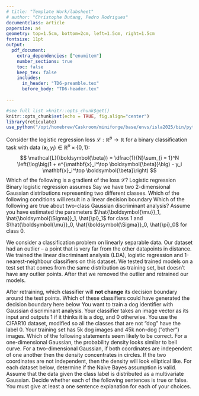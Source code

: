 ```yaml
---
# title: "Template Work/labsheet"
# author: "Christophe Dutang, Pedro Rodrigues"
documentclass: article
papersize: a4
geometry: top=1.5cm, bottom=2cm, left=1.5cm, right=1.5cm
fontsize: 11pt
output: 
  pdf_document:
    extra_dependencies: ["enumitem"]
    number_sections: true
    toc: false
    keep_tex: false
    includes:
      in_header: "TD6-preamble.tex"
      before_body: "TD6-header.tex"
      
---
```


<!-- see help at https://bookdown.org/yihui/rmarkdown-cookbook/latex-output.html -->

```r
#see full list >knitr::opts_chunk$get()
knitr::opts_chunk$set(echo = TRUE, fig.align="center")
library(reticulate)
use_python("/opt/homebrew/Caskroom/miniforge/base/envs/isla2025/bin/python", required = T)
```

\section*{$\blacktriangleright$~Exercise 1: Logistic regression (credits to EPFL CS-433)}
Consider the logistic regression loss $\mathcal{L}: \mathbb{R}^p \to \mathbb{R}$ for a binary classification task with data $(\mathbf{x}_i, y_i) \in \mathbb{R}^p \times \{0, 1\}$:
$$
\mathcal{L}(\boldsymbol{\beta}) = \dfrac{1}{N}\sum_{i = 1}^N \left(\log\big(1 + e^{\mathbf{x}_i^\top \boldsymbol{\beta}}\big) - y_i \mathbf{x}_i^\top \boldsymbol{\beta}\right)
$$
Which of the following is a gradient of the loss $\mathcal{L}$?
\begin{itemize}
 \renewcommand{\labelitemi}{\scriptsize$\square$}
\item[(A)] $\nabla \mathcal{L}(\boldsymbol{\beta}) = \dfrac{1}{N}\displaystyle\sum_{i = 1}^N \left(\mathbf{x}_i \dfrac{e^{\mathbf{x}_i^\top \boldsymbol{\beta}}}{1 + e^{\mathbf{x}_i^\top \boldsymbol{\beta}}} - y_i \mathbf{x}_i^\top \boldsymbol{\beta}\right)$
\item[(B)] $\nabla \mathcal{L}(\boldsymbol{\beta}) = \dfrac{1}{N}\displaystyle\sum_{i = 1}^N \mathbf{x}_i\left(y_i - \dfrac{e^{\mathbf{x}_i^\top \boldsymbol{\beta}}}{1 + e^{\mathbf{x}_i^\top \boldsymbol{\beta}}}\right)$
\item[(C)] $\nabla \mathcal{L}(\boldsymbol{\beta}) = \dfrac{1}{N}\displaystyle\sum_{i = 1}^N \mathbf{x}_i\left(\dfrac{1}{1 + e^{\mathbf{x}_i^\top \boldsymbol{\beta}}} - y_i\right)$
\item[(D)] None of the above.
\end{itemize}

\section*{$\blacktriangleright$~Exercise 2: Logistic regression (credits to Berkeley CS-189)}
Logistic regression
\begin{itemize}
\item[(A)] Assumes that the distribution of the data is Gaussian
\item[(B)] Has a closed-form solution
\item[(C)] Minimizes a convex cost function
\item[(D)] None of the above
\end{itemize}

\section*{$\blacktriangleright$~Exercise 3 (credits to EPFL CS-433)}
Binary logistic regression assumes
\begin{itemize}
\item[(A)] Linear relationship between the input variables.
\item[(B)] Linear relationship between the observations.
\item[(C)] Linear relationship between the input variables and the inverse sigmoid of the probability of the event that the outcome $Y = 1$.
\item[(D)] Linear relationship between the input variables and the probability of the event that the outcome $Y=1$.
\end{itemize}

\section*{$\blacktriangleright$~Exercise 4: Two gaussians (credits to Berkeley CS-189)}
Say we have two 2-dimensional Gaussian distributions representing two different classes. Which of the following conditions will result in a linear decision boundary
\begin{itemize}
\item[(A)] Same mean for both classes.
\item[(B)] Different covariance matrix for each class.
\item[(C)] Same covariance matrix for both classes.
\item[(D)] None of the above.
\end{itemize}

\section*{$\blacktriangleright$~Exercise 5: Gaussian discriminant analysis (credits to Berkeley CS-189)}
Which of the following are true about two-class Gaussian discriminant analysis? Assume you have estimated the parameters $\hat{\boldsymbol{\mu}}_1, \hat{\boldsymbol{\Sigma}}_1, \hat{\pi}_1$ for class 1 and $\hat{\boldsymbol{\mu}}_0, \hat{\boldsymbol{\Sigma}}_0, \hat{\pi}_0$ for class 0.
\begin{itemize}
\item[(A)] If $\hat{\boldsymbol{\mu}}_1 = \hat{\boldsymbol{\mu}}_0$ and $\hat{\pi}_1 = \hat{\pi}_0$, then the LDA and QDA classifiers are identical.
\item[(B)] If $\hat{\boldsymbol{\Sigma}}_1 = \boldsymbol{I}$ and $\hat{\boldsymbol{\Sigma}}_0 = 5\boldsymbol{I}$, then the LDA and QDA classifiers are identical.
\item[(C)] If $\hat{\boldsymbol{\Sigma}}_1 = \hat{\boldsymbol{\Sigma}}_0$, $\hat{\pi}_0 = 1/6$ and $\hat{\pi}_1 = 5/6$, then the LDA and QDA classifiers are identical.
\item[(D)] None of the above.
\end{itemize}

\section*{$\blacktriangleright$~Exercise 6 (credits to EPFL CS-433)}
We consider a classification problem on linearly separable data. Our dataset had an outlier -- a point that is very far from the other datapoints in distance. We trained the linear discriminant analysis (LDA), logistic regression and 1-nearest-neighbour classifiers on this dataset. We tested trained models on a test set that comes from the same distribution as training set, but doesn’t have any outlier points. After that we removed the outlier and retrained our models.

After retraining, which classifier will **not change** its decision boundary around the test points.
\begin{itemize}
 \renewcommand{\labelitemi}{\scriptsize$\square$}
\item[(A)] Logistic regression.
\item[(B)] 1-nearest-neighbors classifier.
\item[(C)] LDA.
\item[(D)] None of them.
\end{itemize}

\section*{$\blacktriangleright$~Exercise 7: Classifier boundary (credits to EPFL CS-189)}
Which of these classifiers could have generated the decision boundary here below
\begin{figure}[h]
\centering
\includegraphics[width=0.45\columnwidth]{figure_ex7.pdf}
\end{figure}
\begin{itemize}
\item[(A)] Logistic regression
\item[(B)] 1-NN
\item[(C)] Quadratic discriminant analysis
\item[(D)] None of the above.
\end{itemize}

\section*{$\blacktriangleright$~Exercise 8 (credits to Berkeley CS-189)}
You want to train a dog identifier with Gaussian discriminant analysis. Your classifier takes an image vector as its input and outputs 1 if it thinks it is a dog, and 0 otherwise. You use the CIFAR10 dataset, modified so all the classes that are not "dog" have the label 0. Your training set has 5k dog images and 45k non-dog ("other") images. Which of the following statements seem likely to be correct.
\begin{itemize}
\item[(A)] LDA has an advantage over QDA because the two classes have different numbers of training examples.
\item[(B)] QDA has an advantage over LDA because the two classes have different numbers of training examples.
\item[(C)] LDA has an advantage over QDA because the two classes are expected to have very different covariance matrices.
\item[(D)] QDA has an advantage over LDA because the two classes are expected to have very different covariance matrices.
\end{itemize}

\section*{$\blacktriangleright$~Exercise 9 (credits to CMU 10-701)}
For a one-dimensional Gaussian, the probability density looks similar to bell curve. For a two-dimensional Gaussian, if both coordinates are independent of one another then the density concentrates in circles. If the two coordinates are not independent, then the density will look elliptical like. For each dataset below, determine if the Naive Bayes assumption is valid. Assume that the data given the class label is distributed as a multivariate Gaussian.
\begin{figure}[h]
\centering
\includegraphics[width=0.60\columnwidth]{figure_ex9.png}
\end{figure}

\section*{$\blacktriangleright$~Exercise 10 (credits to CMU 10-701)}
Decide whether each of the following sentences is true or false. You must give at least a one sentence explanation for each of your choices.
\begin{itemize}
\item[(01)] Decision trees are learned by minimizing information gain
\item[(02)] The coefficients $\alpha$ assigned to the classifiers assembled by AdaBoost are always non-negative
\item[(03)] Maximizing the likelihood of logistic regression model yields multiple local optimums
\item[(04)] No classifier can do better than a naive Bayes classifier if the distribution of the data is known
\item[(05)] In the discriminative approach to solving classification problems, we model the conditional probability of the labels given the observations
\item[(06)] Students from ENSIMAG and PHELMA are trying to solve the same logistic regression problem for a dataset. The PHELMA group claims that their initialization point will lead to a much better optimum than ENSIMAG’s initialization point. PHELMA is correct.
\item[(07)] In AdaBoost we start with a Gaussian weight distribution over the training samples
\item[(08)] A 1-NN classifier has higher variance than a 3-NN classifier
\end{itemize}

